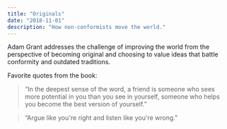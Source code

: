 ```yaml
---
title: "Originals"
date: "2018-11-01"
description: "How non-conformists move the world."
---
```


Adam Grant addresses the challenge of improving the world from the perspective of becoming original and choosing to value ideas that battle conformity and outdated traditions.

Favorite quotes from the book:

> “In the deepest sense of the word, a friend is someone who sees more potential in you than you see in yourself, someone who helps you become the best version of yourself.”

> “Argue like you're right and listen like you're wrong.”
